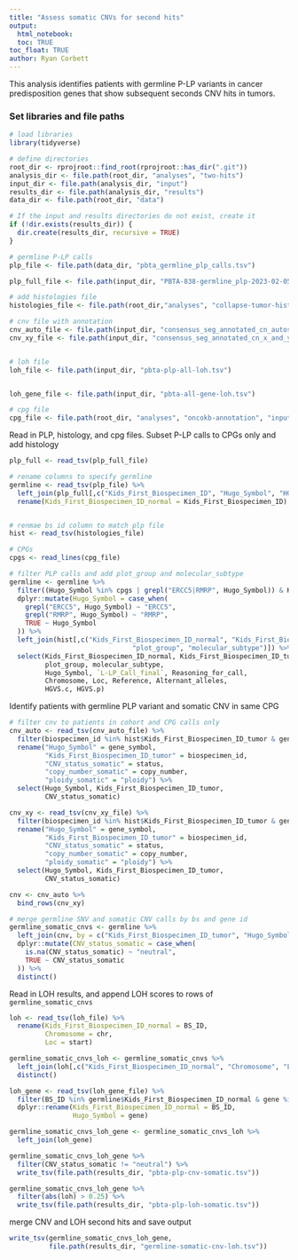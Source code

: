```yaml
---
title: "Assess somatic CNVs for second hits"
output: 
  html_notebook:
  toc: TRUE
toc_float: TRUE
author: Ryan Corbett
---
```


This analysis identifies patients with germline P-LP variants in cancer predisposition genes that show subsequent seconds CNV hits in tumors. 

### Set libraries and file paths

```r
# load libraries
library(tidyverse)

# define directories 
root_dir <- rprojroot::find_root(rprojroot::has_dir(".git"))
analysis_dir <- file.path(root_dir, "analyses", "two-hits")
input_dir <- file.path(analysis_dir, "input")
results_dir <- file.path(analysis_dir, "results")
data_dir <- file.path(root_dir, "data")

# If the input and results directories do not exist, create it
if (!dir.exists(results_dir)) {
  dir.create(results_dir, recursive = TRUE)
}

# germline P-LP calls 
plp_file <- file.path(data_dir, "pbta_germline_plp_calls.tsv")

plp_full_file <- file.path(input_dir, "PBTA-838-germline_plp-2023-02-05.tsv")

# add histologies file 
histologies_file <- file.path(root_dir,"analyses", "collapse-tumor-histologies", "results", "germline-primary-plus-tumor-histologies-plot-groups-clin-meta.tsv")

# cnv file with annotation 
cnv_auto_file <- file.path(input_dir, "consensus_seg_annotated_cn_autosomes.tsv")
cnv_xy_file <- file.path(input_dir, "consensus_seg_annotated_cn_x_and_y.tsv")


# loh file
loh_file <- file.path(input_dir, "pbta-plp-all-loh.tsv")


loh_gene_file <- file.path(input_dir, "pbta-all-gene-loh.tsv")

# cpg file
cpg_file <- file.path(root_dir, "analyses", "oncokb-annotation", "input", "cpg.txt")
```

Read in PLP, histology, and cpg files. Subset P-LP calls to CPGs only and add histology

```r

plp_full <- read_tsv(plp_full_file)

# rename columns to specify germline
germline <- read_tsv(plp_file) %>%
  left_join(plp_full[,c("Kids_First_Biospecimen_ID", "Hugo_Symbol", "HGVS.c", "Chromosome", "Loc", "Reference", "Alternant_alleles")]) %>%
  rename(Kids_First_Biospecimen_ID_normal = Kids_First_Biospecimen_ID)


# renmae bs id column to match plp file
hist <- read_tsv(histologies_file)

# CPGs
cpgs <- read_lines(cpg_file)

# filter PLP calls and add plot_group and molecular_subtype
germline <- germline %>%
  filter((Hugo_Symbol %in% cpgs | grepl("ERCC5|RMRP", Hugo_Symbol)) & Kids_First_Biospecimen_ID_normal %in% hist$Kids_First_Biospecimen_ID_normal) %>%
  dplyr::mutate(Hugo_Symbol = case_when(
    grepl("ERCC5", Hugo_Symbol) ~ "ERCC5",
    grepl("RMRP", Hugo_Symbol) ~ "RMRP",
    TRUE ~ Hugo_Symbol
  )) %>%
  left_join(hist[,c("Kids_First_Biospecimen_ID_normal", "Kids_First_Biospecimen_ID_tumor",
                               "plot_group", "molecular_subtype")]) %>%
  select(Kids_First_Biospecimen_ID_normal, Kids_First_Biospecimen_ID_tumor, 
         plot_group, molecular_subtype,
         Hugo_Symbol, `L-LP_Call_final`, Reasoning_for_call,
         Chromosome, Loc, Reference, Alternant_alleles,
         HGVS.c, HGVS.p)
```

Identify patients with germline PLP variant and somatic CNV in same CPG

```r
# filter cnv to patients in cohort and CPG calls only
cnv_auto <- read_tsv(cnv_auto_file) %>%
  filter(biospecimen_id %in% hist$Kids_First_Biospecimen_ID_tumor & gene_symbol %in% cpgs) %>%
  rename("Hugo_Symbol" = gene_symbol,
         "Kids_First_Biospecimen_ID_tumor" = biospecimen_id,
         "CNV_status_somatic" = status,
         "copy_number_somatic" = copy_number,
         "ploidy_somatic" = "ploidy") %>%
  select(Hugo_Symbol, Kids_First_Biospecimen_ID_tumor,
         CNV_status_somatic)

cnv_xy <- read_tsv(cnv_xy_file) %>%
  filter(biospecimen_id %in% hist$Kids_First_Biospecimen_ID_tumor & gene_symbol %in% cpgs) %>%
  rename("Hugo_Symbol" = gene_symbol,
         "Kids_First_Biospecimen_ID_tumor" = biospecimen_id,
         "CNV_status_somatic" = status,
         "copy_number_somatic" = copy_number,
         "ploidy_somatic" = "ploidy") %>%
  select(Hugo_Symbol, Kids_First_Biospecimen_ID_tumor,
         CNV_status_somatic)

cnv <- cnv_auto %>%
  bind_rows(cnv_xy)

# merge germline SNV and somatic CNV calls by bs and gene id
germline_somatic_cnvs <- germline %>%
  left_join(cnv, by = c("Kids_First_Biospecimen_ID_tumor", "Hugo_Symbol")) %>%
  dplyr::mutate(CNV_status_somatic = case_when(
    is.na(CNV_status_somatic) ~ "neutral",
    TRUE ~ CNV_status_somatic
  )) %>%
  distinct()
```

Read in LOH results, and append LOH scores to rows of `germline_somatic_cnvs`

```r
loh <- read_tsv(loh_file) %>%
  rename(Kids_First_Biospecimen_ID_normal = BS_ID,
         Chromosome = chr,
         Loc = start)

germline_somatic_cnvs_loh <- germline_somatic_cnvs %>%
  left_join(loh[,c("Kids_First_Biospecimen_ID_normal", "Chromosome", "Loc", "proband_germline_vaf", "proband_tumor_vaf", "loh")], by = c("Kids_First_Biospecimen_ID_normal", "Chromosome", "Loc")) %>%
  distinct()
```


```r
loh_gene <- read_tsv(loh_gene_file) %>%
  filter(BS_ID %in% germline$Kids_First_Biospecimen_ID_normal & gene %in% cpgs) %>%
  dplyr::rename(Kids_First_Biospecimen_ID_normal = BS_ID,
                Hugo_Symbol = gene)

germline_somatic_cnvs_loh_gene <- germline_somatic_cnvs_loh %>%
  left_join(loh_gene)
```
```r
germline_somatic_cnvs_loh_gene %>%
  filter(CNV_status_somatic != "neutral") %>%
  write_tsv(file.path(results_dir, "pbta-plp-cnv-somatic.tsv"))

germline_somatic_cnvs_loh_gene %>%
  filter(abs(loh) > 0.25) %>%
  write_tsv(file.path(results_dir, "pbta-plp-loh-somatic.tsv"))
```

merge CNV and LOH second hits and save output
```r
write_tsv(germline_somatic_cnvs_loh_gene,
          file.path(results_dir, "germline-somatic-cnv-loh.tsv"))
```

